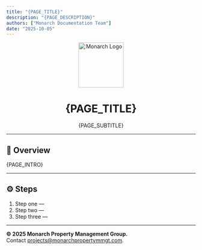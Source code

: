 ```yaml
---
title: "{PAGE_TITLE}"
description: "{PAGE_DESCRIPTION}"
authors: ["Monarch Documentation Team"]
date: "2025-10-05"
---
```


<div align="center" style={ marginBottom: '2rem' }>
  <img src="/assets/monarch-logo.png" alt="Monarch Logo" width="120" />
  <h1 style={ color: '#3A4A3B', fontWeight: 700, marginTop: '1rem' }>{PAGE_TITLE}</h1>
  <p style={ fontSize: '1.1rem', color: '#705E43' }>{PAGE_SUBTITLE}</p>
</div>

---

## 🧭 Overview
{PAGE_INTRO}

---

## ⚙️ Steps
1. Step one —
2. Step two —
3. Step three —

---

<div className="callout" style={marginTop:'2rem'}>
  <strong>© 2025 Monarch Property Management Group.</strong><br/>
  Contact <a href="mailto:projects@monarchpropertymmgt.com" style={ color: '#C57A33' }>projects@monarchpropertymmgt.com</a>.
</div>
